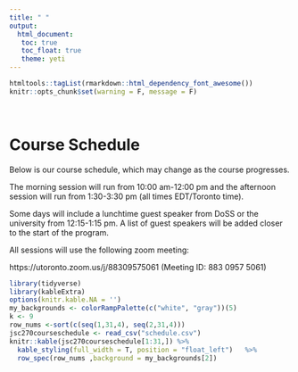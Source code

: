 ```yaml
---
title: " "
output: 
  html_document:
   toc: true
   toc_float: true
   theme: yeti
---
```


```r
htmltools::tagList(rmarkdown::html_dependency_font_awesome())
knitr::opts_chunk$set(warning = F, message = F)
```
<br>

# <span class="glyphicon glyphicon-calendar" aria-hidden="false"></span> Course Schedule
Below is our course schedule, which may change as the course progresses. 

The morning session will run from 10:00 am-12:00 pm and the afternoon session will run from 1:30-3:30 pm (all times EDT/Toronto time).  

Some days will include a lunchtime guest speaker from DoSS or the university from 12:15-1:15 pm.  A list of guest speakers will be added closer to the start of the program.

All sessions will use the following zoom meeting:

https://utoronto.zoom.us/j/88309575061 (Meeting ID: 883 0957 5061)


```r
library(tidyverse)
library(kableExtra)
options(knitr.kable.NA = '')
my_backgrounds <- colorRampPalette(c("white", "gray"))(5)
k <- 9
row_nums <-sort(c(seq(1,31,4), seq(2,31,4)))
jsc270courseschedule <- read_csv("schedule.csv")
knitr::kable(jsc270courseschedule[1:31,]) %>%  
  kable_styling(full_width = T, position = "float_left")   %>%   
  row_spec(row_nums ,background = my_backgrounds[2]) 
```

<br>



